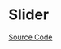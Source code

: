 
<Meta title="Data Entry/Slider/Doc" />

# Slider

<Description of={Slider} />

[Source Code](https://github.com/Mezzanine-UI/mezzanine/blob/main/packages/react/src/Slider/Slider.tsx)

<ArgsTable of={Slider} />
